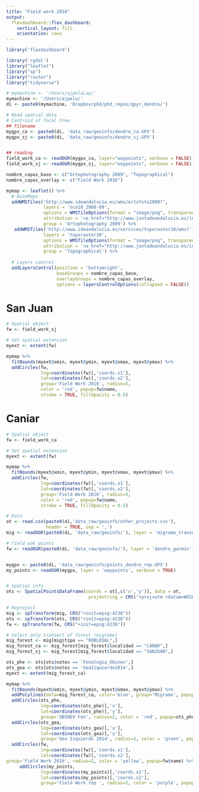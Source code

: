 ```yaml
---
title: "Field work 2016"
output: 
  flexdashboard::flex_dashboard:
    vertical_layout: fill
    orientation: rows
---
```


```r
library('flexdashboard')
```

```r
library('rgdal')
library("leaflet") 
library("sp")
library("raster")
library("tidyverse")
```



```r
# mymachine <- '/Users/ajpeluLap/' 
mymachine <- '/Users/ajpelu/' 
di <- paste0(mymachine, 'Dropbox/phd/phd_repos/qpyr_dendro/')

# Read spatial data 
# Centroid of focal tree 
## filename 
mygpx_ca <- paste0(di, 'data_raw/geoinfo/dendro_ca.GPX')
mygpx_sj <- paste0(di, 'data_raw/geoinfo/dendro_sj.GPX')


## reading  
field_work_ca <- readOGR(mygpx_ca, layer="waypoints", verbose = FALSE)
field_work_sj <- readOGR(mygpx_sj, layer="waypoints", verbose = FALSE)
```


```r
nombre_capas_base <- c("Ortophotography 2009", "Topographical")
nombre_capas_overlay <- c("Field Work 2016")  

mymap <- leaflet() %>% 
  # BaseMaps 
  addWMSTiles('http://www.ideandalucia.es/wms/ortofoto2009?',
              layers = 'oca10_2008-09',
              options = WMSTileOptions(format = "image/png", transparent = FALSE),
              attribution = '<a href="http://www.juntadeandalucia.es/institutodeestadisticaycartografia" target="_blank">Instituto de Estadística y Cartografía de Andalucía</a>',
              group = 'Ortophotography 2009') %>%
   addWMSTiles('http://www.ideandalucia.es/services/toporaster10/wms?',
              layers = 'toporaster10',
              options = WMSTileOptions(format = "image/png", transparent = FALSE),
              attribution = '<a href="http://www.juntadeandalucia.es/institutodeestadisticaycartografia" target="_blank">Instituto de Estadística y Cartografía de Andalucía</a>',
              group = 'Topographical') %>%
  
  # Layers control
  addLayersControl(position = 'bottomright',
                   baseGroups = nombre_capas_base,
                   overlayGroups = nombre_capas_overlay,
                   options = layersControlOptions(collapsed = FALSE))
```


San Juan
=======================================================================

```r
# Spatial object 
fw <- field_work_sj

# Set spatial extension 
myext <- extent(fw)

mymap %>% 
  fitBounds(myext@xmin, myext@ymin, myext@xmax, myext@ymax) %>% 
  addCircles(fw, 
             lng=coordinates(fw)[,'coords.x1'], 
             lat=coordinates(fw)[,'coords.x2'], 
             group='Field Work 2016', radius=5, 
             color = 'red', popup=fw$name, 
             stroke = TRUE, fillOpacity = 0.5)

```


Caniar
=======================================================================

```r
# Spatial object 
fw <- field_work_ca

# Set spatial extension 
myext <- extent(fw)

mymap %>% 
  fitBounds(myext@xmin, myext@ymin, myext@xmax, myext@ymax) %>% 
  addCircles(fw, 
             lng=coordinates(fw)[,'coords.x1'], 
             lat=coordinates(fw)[,'coords.x2'], 
             group='Field Work 2016', radius=5, 
             color = 'red', popup=fw$name, 
             stroke = TRUE, fillOpacity = 0.5) 

```
















```r


# Data 
ot <- read.csv(paste0(di,'data_raw/geoinfo/other_projects.csv'), 
               header = TRUE, sep = ',')
mig <- readOGR(paste0(di, 'data_raw/geoinfo/'), layer = 'migrame_transectos', verbose = FALSE) 

# field wok points 
fw <- readOGR(paste0(di, 'data_raw/geoinfo/'), layer = 'dendro_garmin', verbose = FALSE)


mygpx <- paste0(di, 'data_raw/geoinfo/points_dendro_rep.GPX')
my_points <- readOGR(mygpx, layer = 'waypoints', verbose = TRUE)


# Spatial info
ots <- SpatialPointsDataFrame(coords = ot[,c('x','y')], data = ot,
                               proj4string = CRS("+proj=utm +datum=WGS84 +ellps=WGS84 +towgs84=0,0,0"))

# Reproject 
mig <- spTransform(mig, CRS("+init=epsg:4236"))
ots <- spTransform(ots, CRS("+init=epsg:4236"))
fw <- spTransform(fw, CRS("+init=epsg:4236"))

# Select only transect of forest (migrame)
mig_forest <- mig[mig$tipo == "ROBLEDAL",]
mig_forest_ca <- mig_forest[mig_forest$localidad == "CANAR",]
mig_forest_sj <- mig_forest[mig_forest$localidad == "SANJUAN",]

ots_phe <- ots[ots$notes == 'Fenologia_Obsnev',]
ots_gea <- ots[ots$notes == 'GeaIzquierdo2014',]
myext <- extent(mig_forest_ca)

mymap %>%
  fitBounds(myext@xmin, myext@ymin, myext@xmax, myext@ymax) %>%
  addPolylines(data=mig_forest_ca, color='blue', group='Migrame', popup=mig_forest_ca$nombre) %>%
  addCircles(ots_phe,
             lng=coordinates(ots_phe)[,'x'],
             lat=coordinates(ots_phe)[,'y'],
             group='OBSNEV Fen', radius=2, color = 'red', popup=ots_phe$name) %>%
  addCircles(ots_gea,
             lng=coordinates(ots_gea)[,'x'],
             lat=coordinates(ots_gea)[,'y'],
             group='Gea Izquierdo 2014', radius=2, color = 'green', popup=ots_gea$name) %>%
  addCircles(fw,
             lng=coordinates(fw)[,'coords.x1'],
             lat=coordinates(fw)[,'coords.x2'],
group='Field Work 2016', radius=2, color = 'yellow', popup=fw$name) %>%
     addCircles(my_points,
             lng=coordinates(my_points)[,'coords.x1'],
             lat=coordinates(my_points)[,'coords.x2'],
             group='Field Work rep ', radius=2, color = 'purple', popup=my_points$name)

```



